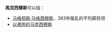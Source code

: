 '''馬克西穆斯'''可以指：

*[[马格努斯·马格西穆斯|马格努斯·马格西穆斯]]，383年叛乱的不列颠将领
*[[以弗所的马克西穆斯|以弗所的马克西穆斯]]

{{disambig|cat=五字人名消歧义}}